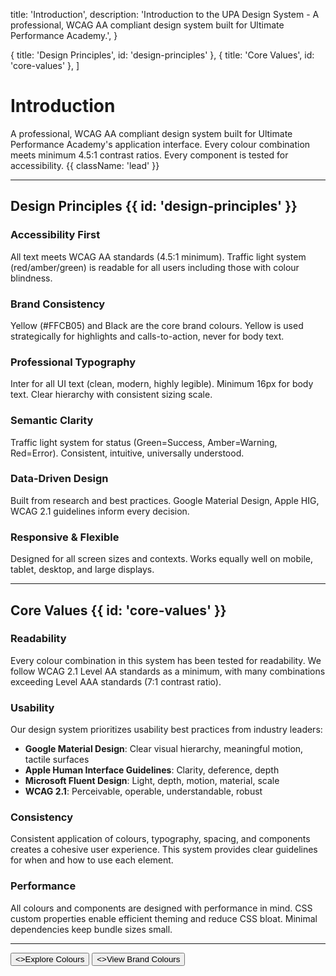   title: 'Introduction',
  description:
    'Introduction to the UPA Design System - A professional, WCAG AA compliant design system built for Ultimate Performance Academy.',
}

  { title: 'Design Principles', id: 'design-principles' },
  { title: 'Core Values', id: 'core-values' },
]

# Introduction

A professional, WCAG AA compliant design system built for Ultimate Performance Academy's application interface. Every colour combination meets minimum 4.5:1 contrast ratios. Every component is tested for accessibility. {{ className: 'lead' }}

---

## Design Principles {{ id: 'design-principles' }}

<div className="not-prose mt-6 grid grid-cols-1 gap-6 sm:grid-cols-2 lg:grid-cols-3">
  <div className="relative overflow-hidden rounded-xl border border-zinc-900/10 p-6 dark:border-white/10">
    <h3 className="text-lg font-semibold text-zinc-900 dark:text-white">
      Accessibility First
    </h3>
    <p className="mt-3 text-sm text-zinc-600 dark:text-zinc-400">
      All text meets WCAG AA standards (4.5:1 minimum). Traffic light system (red/amber/green) is readable for all users including those with colour blindness.
    </p>
  </div>

  <div className="relative overflow-hidden rounded-xl border border-zinc-900/10 p-6 dark:border-white/10">
    <h3 className="text-lg font-semibold text-zinc-900 dark:text-white">
      Brand Consistency
    </h3>
    <p className="mt-3 text-sm text-zinc-600 dark:text-zinc-400">
      Yellow (#FFCB05) and Black are the core brand colours. Yellow is used strategically for highlights and calls-to-action, never for body text.
    </p>
  </div>

  <div className="relative overflow-hidden rounded-xl border border-zinc-900/10 p-6 dark:border-white/10">
    <h3 className="text-lg font-semibold text-zinc-900 dark:text-white">
      Professional Typography
    </h3>
    <p className="mt-3 text-sm text-zinc-600 dark:text-zinc-400">
      Inter for all UI text (clean, modern, highly legible). Minimum 16px for body text. Clear hierarchy with consistent sizing scale.
    </p>
  </div>

  <div className="relative overflow-hidden rounded-xl border border-zinc-900/10 p-6 dark:border-white/10">
    <h3 className="text-lg font-semibold text-zinc-900 dark:text-white">
      Semantic Clarity
    </h3>
    <p className="mt-3 text-sm text-zinc-600 dark:text-zinc-400">
      Traffic light system for status (Green=Success, Amber=Warning, Red=Error). Consistent, intuitive, universally understood.
    </p>
  </div>

  <div className="relative overflow-hidden rounded-xl border border-zinc-900/10 p-6 dark:border-white/10">
    <h3 className="text-lg font-semibold text-zinc-900 dark:text-white">
      Data-Driven Design
    </h3>
    <p className="mt-3 text-sm text-zinc-600 dark:text-zinc-400">
      Built from research and best practices. Google Material Design, Apple HIG, WCAG 2.1 guidelines inform every decision.
    </p>
  </div>

  <div className="relative overflow-hidden rounded-xl border border-zinc-900/10 p-6 dark:border-white/10">
    <h3 className="text-lg font-semibold text-zinc-900 dark:text-white">
      Responsive & Flexible
    </h3>
    <p className="mt-3 text-sm text-zinc-600 dark:text-zinc-400">
      Designed for all screen sizes and contexts. Works equally well on mobile, tablet, desktop, and large displays.
    </p>
  </div>
</div>

---

## Core Values {{ id: 'core-values' }}

### Readability

Every colour combination in this system has been tested for readability. We follow WCAG 2.1 Level AA standards as a minimum, with many combinations exceeding Level AAA standards (7:1 contrast ratio).

### Usability

Our design system prioritizes usability best practices from industry leaders:

- **Google Material Design**: Clear visual hierarchy, meaningful motion, tactile surfaces
- **Apple Human Interface Guidelines**: Clarity, deference, depth
- **Microsoft Fluent Design**: Light, depth, motion, material, scale
- **WCAG 2.1**: Perceivable, operable, understandable, robust

### Consistency

Consistent application of colours, typography, spacing, and components creates a cohesive user experience. This system provides clear guidelines for when and how to use each element.

### Performance

All colours and components are designed with performance in mind. CSS custom properties enable efficient theming and reduce CSS bloat. Minimal dependencies keep bundle sizes small.

---

<div className="not-prose mt-12 flex gap-3">
  <Button href="/colours" arrow="right">
    <>Explore Colours</>
  </Button>
  <Button href="/brand-colours" variant="outline">
    <>View Brand Colours</>
  </Button>
</div>
